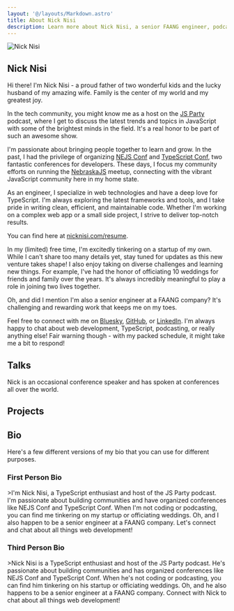 ```yaml
---
layout: '@/layouts/Markdown.astro'
title: About Nick Nisi
description: Learn more about Nick Nisi, a senior FAANG engineer, podcast host, and conference speaker.
---
```



<section>
	<div class="flex flex-col items-center">
		<Image alt="Nick Nisi" width={512} height={512} class="h-64 w-64 rounded-full" src={profileImg} quaility="max" />
		<h1>Nick Nisi</h1>
	</div>
</section>


Hi there! I'm Nick Nisi - a proud father of two wonderful kids and the lucky husband of my amazing wife. Family is the center of my world and my greatest joy.

In the tech community, you might know me as a host on the [JS Party](https://jsparty.fm) podcast, where I get to discuss the latest trends and topics in JavaScript with some of the brightest minds in the field. It's a real honor to be part of such an awesome show.

I'm passionate about bringing people together to learn and grow. In the past, I had the privilege of organizing [NEJS Conf](https://nejsconf.com) and [TypeScript Conf](https://archive.tsconf.io/2021/), two fantastic conferences for developers. These days, I focus my community efforts on running the [NebraskaJS](https://nebraskajs.com) meetup, connecting with the vibrant JavaScript community here in my home state.

As an engineer, I specialize in web technologies and have a deep love for TypeScript. I'm always exploring the latest frameworks and tools, and I take pride in writing clean, efficient, and maintainable code. Whether I'm working on a complex web app or a small side project, I strive to deliver top-notch results.

<Callout title="Looking for my resume?">
	<p>You can find here at <a href="/resume">nicknisi.com/resume</a>.</p>
</Callout>

In my (limited) free time, I'm excitedly tinkering on a startup of my own. While I can't share too many details yet, stay tuned for updates as this new venture takes shape! I also enjoy taking on diverse challenges and learning new things. For example, I've had the honor of officiating 10 weddings for friends and family over the years. It's always incredibly meaningful to play a role in joining two lives together.

Oh, and did I mention I'm also a senior engineer at a FAANG company? It's challenging and rewarding work that keeps me on my toes.

Feel free to connect with me on [Bluesky](https://bsky.app/profile/nicknisi.com), [GitHub](https://github.com/nicknisi), or [LinkedIn](https://linkedin.com/in/nicknisi). I'm always happy to chat about web development, TypeScript, podcasting, or really anything else! Fair warning though - with my packed schedule, it might take me a bit to respond!

## Talks

Nick is an occasional conference speaker and has spoken at conferences all over the world.

<div class="not-prose">
	<Appearances promoted />
</div>

## Projects

<div class="not-prose">
	<Projects promoted />
</div>

## Bio

Here's a few different versions of my bio that you can use for different purposes.

### First Person Bio

<CopyableContent>
>I'm Nick Nisi, a TypeScript enthusiast and host of the JS Party podcast. I'm passionate about building communities and have organized conferences like NEJS Conf and TypeScript Conf. When I'm not coding or podcasting, you can find me tinkering on my startup or officiating weddings. Oh, and I also happen to be a senior engineer at a FAANG company. Let's connect and chat about all things web development!
</CopyableContent>

### Third Person Bio

<CopyableContent>
>Nick Nisi is a TypeScript enthusiast and host of the JS Party podcast. He's passionate about building communities and has organized conferences like NEJS Conf and TypeScript Conf. When he's not coding or podcasting, you can find him tinkering on his startup or officiating weddings. Oh, and he also happens to be a senior engineer at a FAANG company. Connect with Nick to chat about all things web development!
</CopyableContent>
